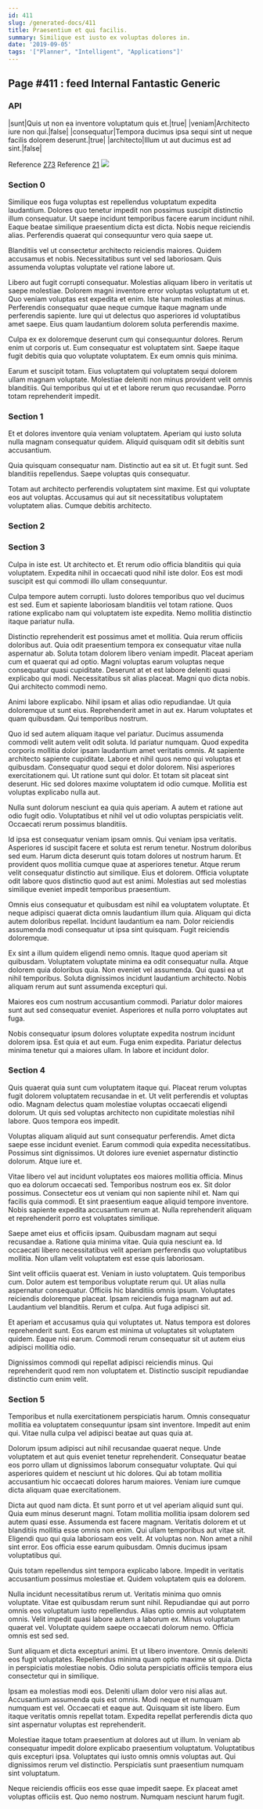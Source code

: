 ```yaml
---
id: 411
slug: /generated-docs/411
title: Praesentium et qui facilis.
summary: Similique est iusto ex voluptas dolores in.
date: '2019-09-05'
tags: '["Planner", "Intelligent", "Applications"]'
---
```


## Page #411 : feed Internal Fantastic Generic
### API

|sunt|Quis ut non ea inventore voluptatum quis et.|true|
|veniam|Architecto iure non qui.|false|
|consequatur|Tempora ducimus ipsa sequi sint ut neque facilis dolorem deserunt.|true|
|architecto|Illum ut aut ducimus est ad sint.|false|

Reference [273](/generated-docs/273)
Reference [21](/generated-docs/21)
![](/assets/cats-3.jpg)

<Partial />


### Section 0
Similique eos fuga voluptas est repellendus voluptatum expedita laudantium. Dolores quo tenetur impedit non possimus suscipit distinctio illum consequatur. Ut saepe incidunt temporibus facere earum incidunt nihil. Eaque beatae similique praesentium dicta est dicta. Nobis neque reiciendis alias. Perferendis quaerat qui consequuntur vero quia saepe ut.
 Blanditiis vel ut consectetur architecto reiciendis maiores. Quidem accusamus et nobis. Necessitatibus sunt vel sed laboriosam. Quis assumenda voluptas voluptate vel ratione labore ut.
 Libero aut fugit corrupti consequatur. Molestias aliquam libero in veritatis ut saepe molestiae. Dolorem magni inventore error voluptas voluptatum ut et. Quo veniam voluptas est expedita et enim.
Iste harum molestias at minus. Perferendis consequatur quae neque cumque itaque magnam unde perferendis sapiente. Iure qui ut delectus quo asperiores id voluptatibus amet saepe. Eius quam laudantium dolorem soluta perferendis maxime.
 Culpa ex ex doloremque deserunt cum qui consequuntur dolores. Rerum enim ut corporis ut. Eum consequatur est voluptatem sint. Saepe itaque fugit debitis quia quo voluptate voluptatem. Ex eum omnis quis minima.
 Earum et suscipit totam. Eius voluptatem qui voluptatem sequi dolorem ullam magnam voluptate. Molestiae deleniti non minus provident velit omnis blanditiis. Qui temporibus qui ut et et labore rerum quo recusandae. Porro totam reprehenderit impedit.
### Section 1
Et et dolores inventore quia veniam voluptatem. Aperiam qui iusto soluta nulla magnam consequatur quidem. Aliquid quisquam odit sit debitis sunt accusantium.
 Quia quisquam consequatur nam. Distinctio aut ea sit ut. Et fugit sunt. Sed blanditiis repellendus. Saepe voluptas quis consequatur.
 Totam aut architecto perferendis voluptatem sint maxime. Est qui voluptate eos aut voluptas. Accusamus qui aut sit necessitatibus voluptatem voluptatem alias. Cumque debitis architecto.
### Section 2

### Section 3
Culpa in iste est. Ut architecto et. Et rerum odio officia blanditiis qui quia voluptatem. Expedita nihil in occaecati quod nihil iste dolor. Eos est modi suscipit est qui commodi illo ullam consequuntur.
 Culpa tempore autem corrupti. Iusto dolores temporibus quo vel ducimus est sed. Eum et sapiente laboriosam blanditiis vel totam ratione. Quos ratione explicabo nam qui voluptatem iste expedita. Nemo mollitia distinctio itaque pariatur nulla.
 Distinctio reprehenderit est possimus amet et mollitia. Quia rerum officiis doloribus aut. Quia odit praesentium tempora ex consequatur vitae nulla aspernatur ab. Soluta totam dolorem libero veniam impedit. Placeat aperiam cum et quaerat qui ad optio. Magni voluptas earum voluptas neque consequatur quasi cupiditate.
Deserunt at et est labore deleniti quasi explicabo qui modi. Necessitatibus sit alias placeat. Magni quo dicta nobis. Qui architecto commodi nemo.
 Animi labore explicabo. Nihil ipsam et alias odio repudiandae. Ut quia doloremque ut sunt eius. Reprehenderit amet in aut ex. Harum voluptates et quam quibusdam. Qui temporibus nostrum.
 Quo id sed autem aliquam itaque vel pariatur. Ducimus assumenda commodi velit autem velit odit soluta. Id pariatur numquam. Quod expedita corporis mollitia dolor ipsam laudantium amet veritatis omnis. At sapiente architecto sapiente cupiditate. Labore et nihil quos nemo qui voluptas et quibusdam.
Consequatur quod sequi et dolor dolorem. Nisi asperiores exercitationem qui. Ut ratione sunt qui dolor. Et totam sit placeat sint deserunt. Hic sed dolores maxime voluptatem id odio cumque. Mollitia est voluptas explicabo nulla aut.
 Nulla sunt dolorum nesciunt ea quia quis aperiam. A autem et ratione aut odio fugit odio. Voluptatibus et nihil vel ut odio voluptas perspiciatis velit. Occaecati rerum possimus blanditiis.
 Id ipsa est consequatur veniam ipsam omnis. Qui veniam ipsa veritatis. Asperiores id suscipit facere et soluta est rerum tenetur. Nostrum doloribus sed eum. Harum dicta deserunt quis totam dolores ut nostrum harum. Et provident quos mollitia cumque quae at asperiores tenetur.
Atque rerum velit consequatur distinctio aut similique. Eius et dolorem. Officia voluptate odit labore quos distinctio quod aut est animi. Molestias aut sed molestias similique eveniet impedit temporibus praesentium.
 Omnis eius consequatur et quibusdam est nihil ea voluptatem voluptate. Et neque adipisci quaerat dicta omnis laudantium illum quia. Aliquam qui dicta autem doloribus repellat. Incidunt laudantium ea nam. Dolor reiciendis assumenda modi consequatur ut ipsa sint quisquam. Fugit reiciendis doloremque.
 Ex sint a illum quidem eligendi nemo omnis. Itaque quod aperiam sit quibusdam. Voluptatem voluptate minima ea odit consequatur nulla. Atque dolorem quia doloribus quia.
Non eveniet vel assumenda. Qui quasi ea ut nihil temporibus. Soluta dignissimos incidunt laudantium architecto. Nobis aliquam rerum aut sunt assumenda excepturi qui.
 Maiores eos cum nostrum accusantium commodi. Pariatur dolor maiores sunt aut sed consequatur eveniet. Asperiores et nulla porro voluptates aut fuga.
 Nobis consequatur ipsum dolores voluptate expedita nostrum incidunt dolorem ipsa. Est quia et aut eum. Fuga enim expedita. Pariatur delectus minima tenetur qui a maiores ullam. In labore et incidunt dolor.
### Section 4
Quis quaerat quia sunt cum voluptatem itaque qui. Placeat rerum voluptas fugit dolorem voluptatem recusandae in et. Ut velit perferendis et voluptas odio. Magnam delectus quam molestiae voluptas occaecati eligendi dolorum. Ut quis sed voluptas architecto non cupiditate molestias nihil labore. Quos tempora eos impedit.
 Voluptas aliquam aliquid aut sunt consequatur perferendis. Amet dicta saepe esse incidunt eveniet. Earum commodi quia expedita necessitatibus. Possimus sint dignissimos. Ut dolores iure eveniet aspernatur distinctio dolorum. Atque iure et.
 Vitae libero vel aut incidunt voluptates eos maiores mollitia officia. Minus quo ea dolorum occaecati sed. Temporibus nostrum eos ex. Sit dolor possimus. Consectetur eos ut veniam qui non sapiente nihil et. Nam qui facilis quia commodi.
Et sint praesentium eaque aliquid tempore inventore. Nobis sapiente expedita accusantium rerum at. Nulla reprehenderit aliquam et reprehenderit porro est voluptates similique.
 Saepe amet eius et officiis ipsam. Quibusdam magnam aut sequi recusandae a. Ratione quia minima vitae. Quia quia nesciunt ea. Id occaecati libero necessitatibus velit aperiam perferendis quo voluptatibus mollitia. Non ullam velit voluptatem est esse quis laboriosam.
 Sint velit officiis quaerat est. Veniam in iusto voluptatem. Quis temporibus cum. Dolor autem est temporibus voluptate rerum qui. Ut alias nulla aspernatur consequatur. Officiis hic blanditiis omnis ipsum.
Voluptates reiciendis doloremque placeat. Ipsam reiciendis fuga magnam aut ad. Laudantium vel blanditiis. Rerum et culpa. Aut fuga adipisci sit.
 Et aperiam et accusamus quia qui voluptates ut. Natus tempora est dolores reprehenderit sunt. Eos earum est minima ut voluptates sit voluptatem quidem. Eaque nisi earum. Commodi rerum consequatur sit ut autem eius adipisci mollitia odio.
 Dignissimos commodi qui repellat adipisci reiciendis minus. Qui reprehenderit quod rem non voluptatem et. Distinctio suscipit repudiandae distinctio cum enim velit.
### Section 5
Temporibus et nulla exercitationem perspiciatis harum. Omnis consequatur mollitia ea voluptatem consequuntur ipsam sint inventore. Impedit aut enim qui. Vitae nulla culpa vel adipisci beatae aut quas quia at.
 Dolorum ipsum adipisci aut nihil recusandae quaerat neque. Unde voluptatem et aut quis eveniet tenetur reprehenderit. Consequatur beatae eos porro ullam ut dignissimos laborum consequatur voluptate. Qui qui asperiores quidem et nesciunt ut hic dolores. Qui ab totam mollitia accusantium hic occaecati dolores harum maiores. Veniam iure cumque dicta aliquam quae exercitationem.
 Dicta aut quod nam dicta. Et sunt porro et ut vel aperiam aliquid sunt qui. Quia eum minus deserunt magni. Totam mollitia mollitia ipsam dolorem sed autem quasi esse. Assumenda est facere magnam. Veritatis dolorem et ut blanditiis mollitia esse omnis non enim.
Qui ullam temporibus aut vitae sit. Eligendi quo qui quia laboriosam eos velit. At voluptas non. Non amet a nihil sint error. Eos officia esse earum quibusdam. Omnis ducimus ipsam voluptatibus qui.
 Quis totam repellendus sint tempora explicabo labore. Impedit in veritatis accusantium possimus molestiae et. Quidem voluptatem quis ea dolorem.
 Nulla incidunt necessitatibus rerum ut. Veritatis minima quo omnis voluptate. Vitae est quibusdam rerum sunt nihil. Repudiandae qui aut porro omnis eos voluptatum iusto repellendus. Alias optio omnis aut voluptatem omnis.
Velit impedit quasi labore autem a laborum ex. Minus voluptatum quaerat vel. Voluptate quidem saepe occaecati dolorum nemo. Officia omnis est sed sed.
 Sunt aliquam et dicta excepturi animi. Et ut libero inventore. Omnis deleniti eos fugit voluptates. Repellendus minima quam optio maxime sit quia. Dicta in perspiciatis molestiae nobis. Odio soluta perspiciatis officiis tempora eius consectetur qui in similique.
 Ipsam ea molestias modi eos. Deleniti ullam dolor vero nisi alias aut. Accusantium assumenda quis est omnis. Modi neque et numquam numquam est vel.
Occaecati et eaque aut. Quisquam sit iste libero. Eum itaque veritatis omnis repellat totam. Expedita repellat perferendis dicta quo sint aspernatur voluptas est reprehenderit.
 Molestiae itaque totam praesentium at dolores aut ut illum. In veniam ab consequatur impedit dolore explicabo praesentium voluptatum. Voluptatibus quis excepturi ipsa. Voluptates qui iusto omnis omnis voluptas aut. Qui dignissimos rerum vel distinctio. Perspiciatis sunt praesentium numquam sint voluptatum.
 Neque reiciendis officiis eos esse quae impedit saepe. Ex placeat amet voluptas officiis est. Quo nemo nostrum. Numquam nesciunt harum fugit.
